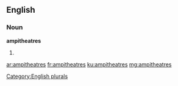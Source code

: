 ==English==

===Noun===
'''ampitheatres'''

# {{misspelling of|amphitheatres}}

[[Category:English plurals]]

[[ar:ampitheatres]]
[[fr:ampitheatres]]
[[ku:ampitheatres]]
[[mg:ampitheatres]]